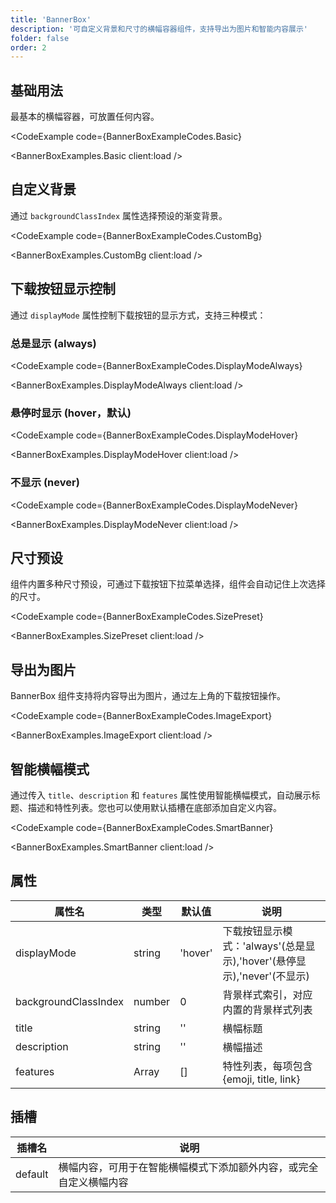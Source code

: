 ```yaml
---
title: 'BannerBox'
description: '可自定义背景和尺寸的横幅容器组件，支持导出为图片和智能内容展示'
folder: false
order: 2
---
```



## 基础用法

最基本的横幅容器，可放置任何内容。

<CodeExample
  code={BannerBoxExampleCodes.Basic}
>
  <BannerBoxExamples.Basic client:load />
</CodeExample>

## 自定义背景

通过 `backgroundClassIndex` 属性选择预设的渐变背景。

<CodeExample
  code={BannerBoxExampleCodes.CustomBg}
>
  <BannerBoxExamples.CustomBg client:load />
</CodeExample>

## 下载按钮显示控制

通过 `displayMode` 属性控制下载按钮的显示方式，支持三种模式：

### 总是显示 (always)

<CodeExample
  code={BannerBoxExampleCodes.DisplayModeAlways}
>
  <BannerBoxExamples.DisplayModeAlways client:load />
</CodeExample>

### 悬停时显示 (hover，默认)

<CodeExample
  code={BannerBoxExampleCodes.DisplayModeHover}
>
  <BannerBoxExamples.DisplayModeHover client:load />
</CodeExample>

### 不显示 (never)

<CodeExample
  code={BannerBoxExampleCodes.DisplayModeNever}
>
  <BannerBoxExamples.DisplayModeNever client:load />
</CodeExample>

## 尺寸预设

组件内置多种尺寸预设，可通过下载按钮下拉菜单选择，组件会自动记住上次选择的尺寸。

<CodeExample
  code={BannerBoxExampleCodes.SizePreset}
>
  <BannerBoxExamples.SizePreset client:load />
</CodeExample>

## 导出为图片

BannerBox 组件支持将内容导出为图片，通过左上角的下载按钮操作。

<CodeExample
  code={BannerBoxExampleCodes.ImageExport}
>
  <BannerBoxExamples.ImageExport client:load />
</CodeExample>

## 智能横幅模式

通过传入 `title`、`description` 和 `features` 属性使用智能横幅模式，自动展示标题、描述和特性列表。您也可以使用默认插槽在底部添加自定义内容。

<CodeExample
  code={BannerBoxExampleCodes.SmartBanner}
>
  <BannerBoxExamples.SmartBanner client:load />
</CodeExample>

## 属性

| 属性名 | 类型 | 默认值 | 说明 |
| --- | --- | --- | --- |
| displayMode | string | 'hover' | 下载按钮显示模式：'always'(总是显示),'hover'(悬停显示),'never'(不显示) |
| backgroundClassIndex | number | 0 | 背景样式索引，对应内置的背景样式列表 |
| title | string | '' | 横幅标题 |
| description | string | '' | 横幅描述 |
| features | Array | [] | 特性列表，每项包含 \{emoji, title, link\} |

## 插槽

| 插槽名 | 说明 |
| --- | --- |
| default | 横幅内容，可用于在智能横幅模式下添加额外内容，或完全自定义横幅内容 |
